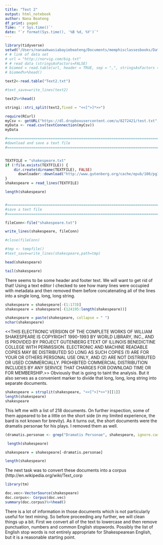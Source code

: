 ```yaml
---
title: "Text 2"
output: html_notebook
author: Nana Boateng
df_print: paged
Time: '`r Sys.time()`'
date: "`r format(Sys.time(), '%B %d, %Y')`"
---
```




```r
library(tidyverse)
setwd("/Users/nanaakwasiabayieboateng/Documents/memphisclassesbooks/DataMiningscience/Text")
# # link of data set
# url = "http://norvig.com/big.txt"
# # read data (stringsAsFactors=FALSE)
# biomed = read.table(url, header = TRUE, sep = ",", stringsAsFactors = FALSE)
# biomed%>%head()

text2<-read.table("Text2.txt")

#text_save=write_lines(text2)

text2%>%head()
```
```r
stringi::stri_split(text2,fixed = "<<[^>]*>>")
```


```r
require(RCurl)
myCsv <- getURL("https://dl.dropboxusercontent.com/u/8272421/test.txt", ssl.verifypeer = FALSE)
myData <- read.csv(textConnection(myCsv))
myData
```




```r

#=============================================================================================
#download and save a text file
#=============================================================================================


TEXTFILE = "shakespeare.txt"
if (!file.exists(TEXTFILE)) {
    dir.create(dirname(TEXTFILE), FALSE)
      downloader::download("http://www.gutenberg.org/cache/epub/100/pg100.txt", destfile = TEXTFILE)
}
shakespeare = read_lines(TEXTFILE)

length(shakespeare)


#=============================================================================================
#save a text file
#=============================================================================================

fileConn<-file("shakespeare.txt")

write_lines(shakespeare, fileConn)

#close(fileConn)

#tmp <- tempfile()
#text_save=write_lines(shakespeare,path=tmp)

```



```r
head(shakespeare)

tail(shakespeare)

```


There seems to be some header and footer text. We will want to get rid of that! Using a text editor I checked to see how many lines were occupied with metadata and then removed them before concatenating all of the lines into a single long, long, long string.

```r
shakespeare = shakespeare[-(1:173)]
shakespeare = shakespeare[-(124195:length(shakespeare))]

shakespeare = paste(shakespeare, collapse = " ")
nchar(shakespeare)

```

<<THIS ELECTRONIC VERSION OF THE COMPLETE WORKS OF WILLIAM
SHAKESPEARE IS COPYRIGHT 1990-1993 BY WORLD LIBRARY, INC., AND IS
PROVIDED BY PROJECT GUTENBERG ETEXT OF ILLINOIS BENEDICTINE COLLEGE
WITH PERMISSION.  ELECTRONIC AND MACHINE READABLE COPIES MAY BE
DISTRIBUTED SO LONG AS SUCH COPIES (1) ARE FOR YOUR OR OTHERS
PERSONAL USE ONLY, AND (2) ARE NOT DISTRIBUTED OR USED
COMMERCIALLY.  PROHIBITED COMMERCIAL DISTRIBUTION INCLUDES BY ANY
SERVICE THAT CHARGES FOR DOWNLOAD TIME OR FOR MEMBERSHIP.>>
Obviously that is going to taint the analysis. But it also serves as a convenient marker to divide that long, long, long string into separate documents.

```r
shakespeare = strsplit(shakespeare, "<<[^>]*>>")[[1]]
length(shakespeare)
shakespeare 
```




This left me with a list of 218 documents. On further inspection, some of them appeared to be a little on the short side (in my limited experience, the bard is not known for brevity). As it turns out, the short documents were the dramatis personae for his plays. I removed them as well.


```r
(dramatis.personae <- grep("Dramatis Personae", shakespeare, ignore.case = TRUE))

 length(shakespeare)

shakespeare = shakespeare[-dramatis.personae]

length(shakespeare)

```


The next task was to convert these documents into a corpus (http://en.wikipedia.org/wiki/Text_corp
```r
library(tm)

doc.vec<-VectorSource(shakespeare)
doc.corpus<- Corpus(doc.vec)
summary(doc.corpus)%>%head()

```


There is a lot of information in those documents which is not particularly useful for text mining. So before
proceeding any further, we will clean things up a bit. First we convert all of the text to lowercase and then
remove punctuation, numbers and common English stopwords. Possibly the list of English stop words is not
entirely appropriate for Shakespearean English, but it is a reasonable starting point.



